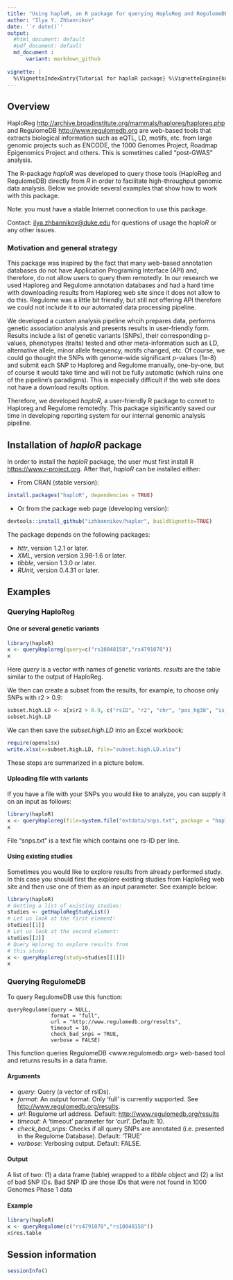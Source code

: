 ```yaml
---
title: "Using haploR, an R package for querying HaploReg and RegulomeDB"
author: "Ilya Y. Zhbannikov"
date: '`r date()`'
output:
  #html_document: default
  #pdf_document: default
  md_document : 
      variant: markdown_github
  
vignette: |
  %\VignetteIndexEntry{Tutorial for haploR package} %\VignetteEngine{knitr::rmarkdown}
---
```



## Overview

HaploReg <http://archive.broadinstitute.org/mammals/haploreg/haploreg.php> and 
RegulomeDB <http://www.regulomedb.org>
are web-based tools that extracts biological information such as eQTL, 
LD, motifs, etc. from large genomic projects such as ENCODE, 
the 1000 Genomes Project, Roadmap Epigenomics Project and others. 
This is sometimes called "post-GWAS" analysis.

The R-package _haploR_ was developed to query 
those tools (HaploReg and RegulomeDB) directly from 
_R_ in order to facilitate high-throughput 
genomic data analysis. Below we provide several examples 
that show how to work with this package.

Note: you must have a stable Internet connection 
to use this package.

Contact: <ilya.zhbannikov@duke.edu> for questions of 
usage the _haploR_ or any other issues.

### Motivation and general strategy

This package was inspired by the fact that many web-based annotation databases do not have Application Programing Interface (API) and, therefore, do not allow users to query them remotedly. In our research we used Haploreg and Regulome annotation databases and had a hard time with  downloading results from Haploreg web site since it does not allow to do this. Regulome was a little bit friendly, but still not offering API therefore we could not include it to our automated data processing pipeline. 

We developed a custom analysis pipeline whcih prepares data, performs genetic association analysis and presents results in user-friendly form. Results include a list of genetic variants (SNPs), their corresponding p-values, phenotypes (traits) tested and other meta-information such as LD, alternative allele, minor allele frequency, motifs changed, etc. Of course, we could go thought the SNPs with genome-wide significant _p_-values (1e-8) and submit each SNP to Haploreg and Regulome manually, one-by-one, but of course it would take time and will not be fully automatic (which ruins one of the pipeline's paradigms). This is especially difficult if the web site does not have a download results option.

Therefore, we developed _haploR_, a user-friendly R package to connet to Haploreg and Regulome remotedly. This package siginificantly saved our time in developing reporting system for our internal genomic analysis pipeline.



## Installation of _haploR_ package

In order to install the _haploR_ package, the user must first install R <https://www.r-project.org>. After that, _haploR_ can be installed either:

* From CRAN (stable version):
```r
install.packages("haploR", dependencies = TRUE)
```

* Or from the package web page (developing version):

```r
devtools::install_github("izhbannikov/haplor", buildVignette=TRUE)
```


The package depends on the following packages: 

* _httr_, version 1.2.1 or later.
* _XML_, version version 3.98-1.6 or later.
* _tibble_, version 1.3.0 or later.
* _RUnit_, version 0.4.31 or later.

## Examples

### Querying HaploReg
#### One or several genetic variants

```r
library(haploR)
x <- queryHaploreg(query=c("rs10048158","rs4791078"))
x
```

Here _query_ is a vector with names of genetic variants. 
_results_ are the table similar to the output of HaploReg.

We then can create a subset from the results, for example, to choose only SNPs with r2 > 0.9:

```r
subset.high.LD <- x[x$r2 > 0.9, c("rsID", "r2", "chr", "pos_hg38", "is_query_snp", "ref", "alt")]
subset.high.LD
```

We can then save the _subset.high.LD_ into an Excel workbook:

```r
require(openxlsx)
write.xlsx(x=subset.high.LD, file="subset.high.LD.xlsx")
```

These steps are summarized in a picture below.



#### Uploading file with variants

If you have a file with your SNPs you would like 
to analyze, you can 
supply it on an input as follows:

```r
library(haploR)
x <- queryHaploreg(file=system.file("extdata/snps.txt", package = "haploR"))
x
```

File "snps.txt" is a text file which contains one rs-ID per line.

#### Using existing studies

Sometimes you would like to explore results from 
already performed study. In this case you should 
first the explore existing studies from 
HaploReg web site and then use one of 
them as an input parameter. See example below:

```r
library(haploR)
# Getting a list of existing studies:
studies <- getHaploRegStudyList()
# Let us look at the first element:
studies[[1]]
# Let us look at the second element:
studies[[2]]
# Query Hploreg to explore results from 
# this study:
x <- queryHaploreg(study=studies[[1]])
x
```

### Querying RegulomeDB

To query RegulomeDB use this function:
```
queryRegulome(query = NULL, 
              format = "full",
              url = "http://www.regulomedb.org/results", 
              timeout = 10,
              check_bad_snps = TRUE, 
              verbose = FALSE)
```

This function queries RegulomeDB <www.regulomedb.org> web-based tool and returns results in a data frame.

#### Arguments

* _query_: Query (a vector of rsIDs).
* _format_: An output format.  Only 'full' is currently supported. See <http://www.regulomedb.org/results>.
* _url_: Regulome url address.  Default: <http://www.regulomedb.org/results>
* _timeout_: A 'timeout' parameter for 'curl'. Default: 10.
* _check_bad_snps_: Checks if all query SNPs are annotated (i.e. presented in the Regulome Database). Default: 'TRUE'
* _verbose_: Verbosing output. Default: FALSE.

#### Output

A list of two: (1) a data frame (table) wrapped to a _tibble_ object and (2) a list of bad SNP IDs.  Bad SNP ID are those IDs that were not found in 1000 Genomes Phase 1 data

#### Example

```r
library(haploR)
x <- queryRegulome(c("rs4791078","rs10048158"))
x$res.table
```


## Session information
```r
sessionInfo()
```
